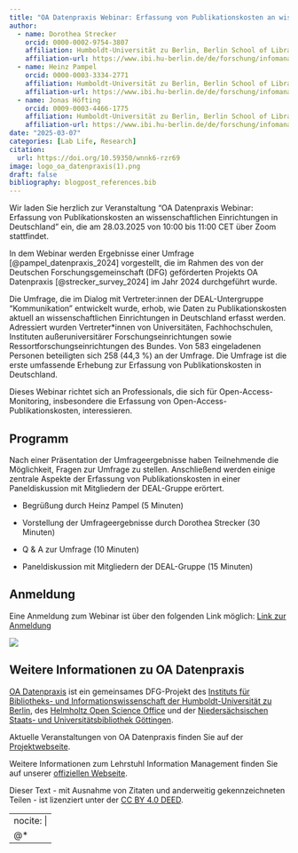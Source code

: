 ```yaml
---
title: "OA Datenpraxis Webinar: Erfassung von Publikationskosten an wissenschaftlichen Einrichtungen in Deutschland"
author: 
  - name: Dorothea Strecker
    orcid: 0000-0002-9754-3807
    affiliation: Humboldt-Universität zu Berlin, Berlin School of Library and Information Science (IBI) 
    affiliation-url: https://www.ibi.hu-berlin.de/de/forschung/infomanagement/teaminfomanagement
  - name: Heinz Pampel
    orcid: 0000-0003-3334-2771
    affiliation: Humboldt-Universität zu Berlin, Berlin School of Library and Information Science (IBI) 
    affiliation-url: https://www.ibi.hu-berlin.de/de/forschung/infomanagement/teaminfomanagement
  - name: Jonas Höfting
    orcid: 0009-0003-4466-1775
    affiliation: Humboldt-Universität zu Berlin, Berlin School of Library and Information Science (IBI) 
    affiliation-url: https://www.ibi.hu-berlin.de/de/forschung/infomanagement/teaminfomanagement    
date: "2025-03-07"
categories: [Lab Life, Research]
citation: 
  url: https://doi.org/10.59350/wnnk6-rzr69          
image: logo_oa_datenpraxis(1).png
draft: false
bibliography: blogpost_references.bib
---
```


Wir laden Sie herzlich zur Veranstaltung “OA Datenpraxis Webinar: Erfassung von Publikationskosten an wissenschaftlichen Einrichtungen in Deutschland” ein, die am 28.03.2025 von 10:00 bis 11:00 CET über Zoom stattfindet.

In dem Webinar werden Ergebnisse einer Umfrage [@pampel_datenpraxis_2024] vorgestellt, die im Rahmen des von der Deutschen Forschungsgemeinschaft (DFG) geförderten Projekts OA Datenpraxis [@strecker_survey_2024] im Jahr 2024 durchgeführt wurde.

Die Umfrage, die im Dialog mit Vertreter:innen der DEAL-Untergruppe “Kommunikation” entwickelt wurde, erhob, wie Daten zu Publikationskosten aktuell an wissenschaftlichen Einrichtungen in Deutschland erfasst werden. Adressiert wurden Vertreter*innen von Universitäten, Fachhochschulen, Instituten außeruniversitärer Forschungseinrichtungen sowie Ressortforschungseinrichtungen des Bundes. Von 583 eingeladenen Personen beteiligten sich 258 (44,3 %) an der Umfrage. Die Umfrage ist die erste umfassende Erhebung zur Erfassung von Publikationskosten in Deutschland.

Dieses Webinar richtet sich an Professionals, die sich für Open-Access-Monitoring, insbesondere die Erfassung von Open-Access-Publikationskosten, interessieren.

## Programm

Nach einer Präsentation der Umfrageergebnisse haben Teilnehmende die Möglichkeit, Fragen zur Umfrage zu stellen. Anschließend werden einige zentrale Aspekte der Erfassung von Publikationskosten in einer Paneldiskussion mit Mitgliedern der DEAL-Gruppe erörtert.

-   Begrüßung durch Heinz Pampel (5 Minuten)

-   Vorstellung der Umfrageergebnisse durch Dorothea Strecker (30 Minuten)

-   Q & A zur Umfrage (10 Minuten)

-   Paneldiskussion mit Mitgliedern der DEAL-Gruppe (15 Minuten)

## Anmeldung

Eine Anmeldung zum Webinar ist über den folgenden Link möglich: [Link zur Anmeldung](https://hu-berlin.zoom-x.de/webinar/register/WN_pKTlDzjsQwC7QspLxwMHCg)

![](logo_oa_datenpraxis(1).png){fig-align="center"}

## Weitere Informationen zu OA Datenpraxis

[OA Datenpraxis](https://www.oadatenpraxis.de) ist ein gemeinsames DFG-Projekt des [Instituts für Bibliotheks- und Informationswissenschaft der Humboldt-Universität zu Berlin](https://www.ibi.hu-berlin.de), des [Helmholtz Open Science Office](https://os.helmholtz.de) und der [Niedersächsischen Staats- und Universitätsbibliothek Göttingen](https://www.sub.uni-goettingen.de).

Aktuelle Veranstaltungen von OA Datenpraxis finden Sie auf der [Projektwebseite](https://oa-datenpraxis.de/events.html).

Weitere Informationen zum Lehrstuhl Information Management finden Sie auf unserer [offiziellen Webseite](http://hu.berlin/infomgnt).

Dieser Text - mit Ausnahme von Zitaten und anderweitig gekennzeichneten Teilen - ist lizenziert unter der [CC BY 4.0 DEED](https://creativecommons.org/licenses/by/4.0/deed.de).

---
nocite: |
  @*
---
